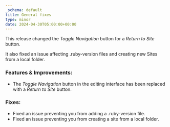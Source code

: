 ```yaml
---
_schema: default
title: General fixes
type: minor
date: 2024-04-30T05:00:00+00:00
---
```

This release changed the *Toggle Navigation* button for a *Return to Site* button.

It also fixed an issue affecting .ruby-version files and creating new Sites from a local folder.

### Features & Improvements:

* The *Toggle Navigation* button in the editing interface has been replaced with a *Return to Site* button.

### Fixes:

* Fixed an issue preventing you from adding a .ruby-version file.
* Fixed an issue preventing you from creating a site from a local folder.